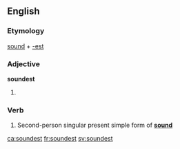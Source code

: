 ==English==

===Etymology===
[[sound]] + [[-est]]

===Adjective===
'''soundest'''

# {{en-superlative of|sound}}

===Verb===
{{en-verb form}}

# {{context|archaic|lang=en}} Second-person singular present simple form of '''[[sound]]'''

[[ca:soundest]]
[[fr:soundest]]
[[sv:soundest]]